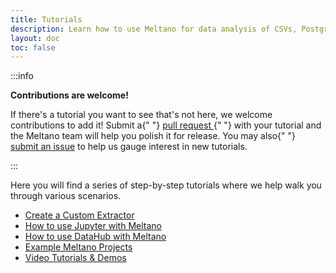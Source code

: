 ```yaml
---
title: Tutorials
description: Learn how to use Meltano for data analysis of CSVs, Postgres, Google Analytics, GitLab, and much more.
layout: doc
toc: false
---
```


:::info

<p>
  <strong>Contributions are welcome!</strong>
</p>
<p>
  If there's a tutorial you want to see that's not here, we welcome
  contributions to add it! Submit a{" "}
  <a href="https://github.com/meltano/meltano/tree/main/docs/src/_tutorials">
    pull request
  </a>{" "}
  with your tutorial and the Meltano team will help you polish it for release.
  You may also{" "}
  <a href="https://github.com/meltano/meltano/issues/new">submit an issue</a> to
  help us gauge interest in new tutorials.
</p>
:::

Here you will find a series of step-by-step tutorials where we help walk you through various scenarios.

<ul>
  <li>
    <a href="/tutorials/custom-extractor">Create a Custom Extractor</a>
  </li>
  <li>
    <a href="/tutorials/jupyter">How to use Jupyter with Meltano</a>
  </li>
  <li>
    <a href="/tutorials/datahub">How to use DataHub with Meltano</a>
  </li>
  <li>
    <a href="/tutorials/example-projects">Example Meltano Projects</a>
  </li>
  <li>
    <a href="/tutorials/video-tutorials">Video Tutorials & Demos</a>
  </li>
</ul>
